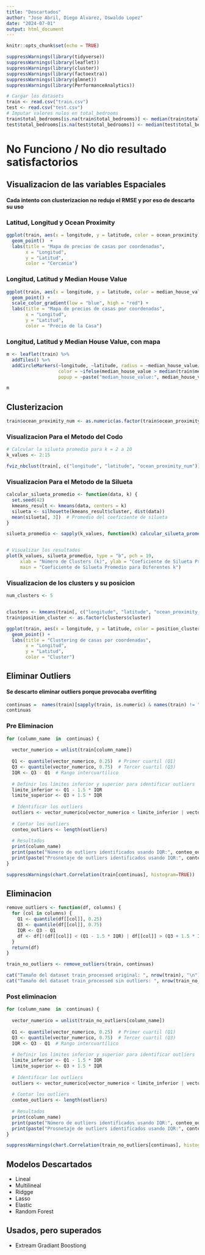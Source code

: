 ```yaml
---
title: "Descartados"
author: "Jose Abril, Diego Alvarez, Oswaldo Lopez"
date: "2024-07-01"
output: html_document
---
```


```r
knitr::opts_chunk$set(echo = TRUE)
```

```r
suppressWarnings(library(tidyverse))
suppressWarnings(library(leaflet))
suppressWarnings(library(cluster))
suppressWarnings(library(factoextra))
suppressWarnings(library(glmnet))
suppressWarnings(library(PerformanceAnalytics))
```

```r
# Cargar los datasets
train <- read.csv("train.csv")
test <- read.csv("test.csv")
# Imputar valores nulos en total_bedrooms
train$total_bedrooms[is.na(train$total_bedrooms)] <- median(train$total_bedrooms, na.rm = TRUE)
test$total_bedrooms[is.na(test$total_bedrooms)] <- median(test$total_bedrooms, na.rm = TRUE)
```

# No Funciono / No dio resultado satisfactorios

## Visualizacion de las variables Espaciales
#### Cada intento con clusterizacion no redujo el RMSE y por eso de descarto su uso

### Latitud, Longitud y Ocean Proximity
```r
ggplot(train, aes(x = longitude, y = latitude, color = ocean_proximity)) +
  geom_point()  +
  labs(title = "Mapa de precios de casas por coordenadas",
       x = "Longitud",
       y = "Latitud",
       color = "Cercania")
```

### Longitud, Latitud y Median House Value
```r
ggplot(train, aes(x = longitude, y = latitude, color = median_house_value)) +
  geom_point() +
  scale_color_gradient(low = "blue", high = "red") +
  labs(title = "Mapa de precios de casas por coordenadas",
       x = "Longitud",
       y = "Latitud",
       color = "Precio de la Casa")
```

### Longitud, Latitud y Median House Value, con mapa
```r

m <- leaflet(train) %>%
  addTiles() %>%
  addCircleMarkers(~longitude, ~latitude, radius = ~median_house_value/100000, 
                   color = ~ifelse(median_house_value > median(train$median_house_value), 'red', 'blue'), 
                   popup = ~paste("median_house_value:", median_house_value))

m
```

## Clusterizacion
```r
train$ocean_proximity_num <- as.numeric(as.factor(train$ocean_proximity))
```

### Visualizacion Para el Metodo del Codo
```r
# Calcular la silueta promedio para k = 2 a 10
k_values <- 2:15

fviz_nbclust(train[, c("longitude", "latitude", "ocean_proximity_num")], kmeans, method = "wss")
```

### Visualizacion Para el Metodo de la Silueta
```r
calcular_silueta_promedio <- function(data, k) {
  set.seed(42)
  kmeans_result <- kmeans(data, centers = k)
  silueta <- silhouette(kmeans_result$cluster, dist(data))
  mean(silueta[, 3])  # Promedio del coeficiente de silueta
}

silueta_promedio <- sapply(k_values, function(k) calcular_silueta_promedio(train[, c("longitude", "latitude", "ocean_proximity_num")], k))


# Visualizar los resultados
plot(k_values, silueta_promedio, type = "b", pch = 19,
     xlab = "Número de Clusters (k)", ylab = "Coeficiente de Silueta Promedio",
     main = "Coeficiente de Silueta Promedio para Diferentes k")

```

### Visualizacion de los clusters y su posicion
```r
num_clusters <- 5


clusters <- kmeans(train[, c("longitude", "latitude", "ocean_proximity_num")], centers = num_clusters)
train$position_cluster <- as.factor(clusters$cluster)

ggplot(train, aes(x = longitude, y = latitude, color = position_cluster)) +
  geom_point() +
  labs(title = "Clustering de casas por coordenadas",
       x = "Longitud",
       y = "Latitud",
       color = "Cluster")
```

## Eliminar Outliers
#### Se descarto eliminar outliers porque provocaba overfiting

```r
continuas =  names(train)[sapply(train, is.numeric) & names(train) != "median_house_value" & names(train) != "id"  &   30 < sapply(train, n_distinct)  ]
continuas
```


### Pre Eliminacion
```r

for (column_name  in  continuas) {
  
  vector_numerico = unlist(train[column_name])
  
  Q1 <- quantile(vector_numerico, 0.25)  # Primer cuartil (Q1)
  Q3 <- quantile(vector_numerico, 0.75)  # Tercer cuartil (Q3)
  IQR <- Q3 - Q1  # Rango intercuartílico
  
  # Definir los límites inferior y superior para identificar outliers
  limite_inferior <- Q1 - 1.5 * IQR
  limite_superior <- Q3 + 1.5 * IQR
  
  # Identificar los outliers
  outliers <- vector_numerico[vector_numerico < limite_inferior | vector_numerico > limite_superior]
  
  # Contar los outliers
  conteo_outliers <- length(outliers)
  
  # Resultados
  print(column_name)
  print(paste("Número de outliers identificados usando IQR:", conteo_outliers))
  print(paste("Prosnetaje de outliers identificados usando IQR:", conteo_outliers/nrow(train)))
}

suppressWarnings(chart.Correlation(train[continuas], histogram=TRUE))

```

## Eliminacion 
```r
remove_outliers <- function(df, columns) {
  for (col in columns) {
    Q1 <- quantile(df[[col]], 0.25)
    Q3 <- quantile(df[[col]], 0.75)
    IQR <- Q3 - Q1
    df <- df[!(df[[col]] < (Q1 - 1.5 * IQR) | df[[col]] > (Q3 + 1.5 * IQR)), ]
  }
  return(df)
}

train_no_outliers <- remove_outliers(train, continuas)

cat("Tamaño del dataset train_processed original: ", nrow(train), "\n")
cat("Tamaño del dataset train_processed sin outliers: ", nrow(train_no_outliers), "\n")
```

### Post eliminacion
```r
for (column_name  in  continuas) {
  
  vector_numerico = unlist(train_no_outliers[column_name])
  
  Q1 <- quantile(vector_numerico, 0.25)  # Primer cuartil (Q1)
  Q3 <- quantile(vector_numerico, 0.75)  # Tercer cuartil (Q3)
  IQR <- Q3 - Q1  # Rango intercuartílico
  
  # Definir los límites inferior y superior para identificar outliers
  limite_inferior <- Q1 - 1.5 * IQR
  limite_superior <- Q3 + 1.5 * IQR
  
  # Identificar los outliers
  outliers <- vector_numerico[vector_numerico < limite_inferior | vector_numerico > limite_superior]
  
  # Contar los outliers
  conteo_outliers <- length(outliers)
  
  # Resultados
  print(column_name)
  print(paste("Número de outliers identificados usando IQR:", conteo_outliers))
  print(paste("Prosnetaje de outliers identificados usando IQR:", conteo_outliers/nrow(train)))
}

suppressWarnings(chart.Correlation(train_no_outliers[continuas], histogram=TRUE))
```

## Modelos Descartados
- Lineal
- Multilineal
- Ridgge
- Lasso
- Elastic
- Random Forest

## Usados, pero superados
- Extream Gradiant Boostiong

